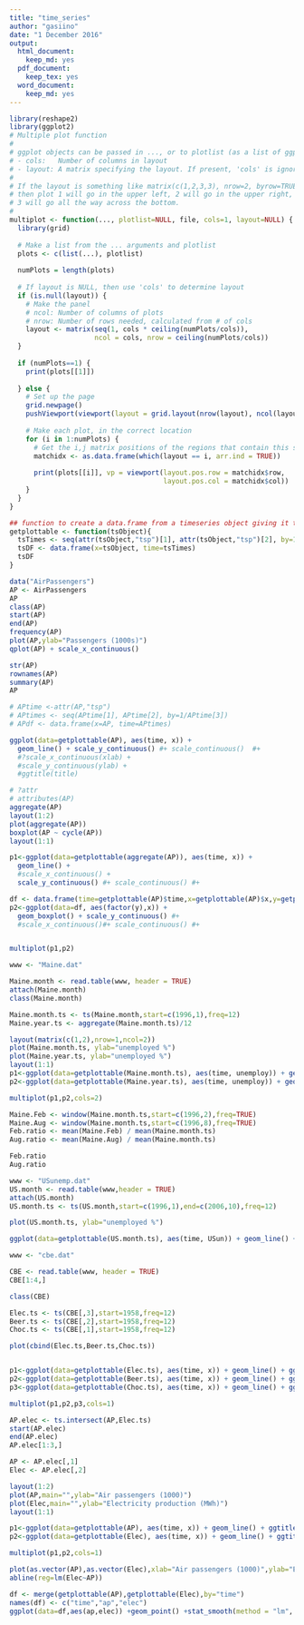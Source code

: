 ```yaml
---
title: "time_series"
author: "gasiino"
date: "1 December 2016"
output: 
  html_document: 
    keep_md: yes
  pdf_document: 
    keep_tex: yes
  word_document: 
    keep_md: yes
---
```



```r
library(reshape2)
library(ggplot2)
# Multiple plot function
#
# ggplot objects can be passed in ..., or to plotlist (as a list of ggplot objects)
# - cols:   Number of columns in layout
# - layout: A matrix specifying the layout. If present, 'cols' is ignored.
#
# If the layout is something like matrix(c(1,2,3,3), nrow=2, byrow=TRUE),
# then plot 1 will go in the upper left, 2 will go in the upper right, and
# 3 will go all the way across the bottom.
#
multiplot <- function(..., plotlist=NULL, file, cols=1, layout=NULL) {
  library(grid)
  
  # Make a list from the ... arguments and plotlist
  plots <- c(list(...), plotlist)
  
  numPlots = length(plots)
  
  # If layout is NULL, then use 'cols' to determine layout
  if (is.null(layout)) {
    # Make the panel
    # ncol: Number of columns of plots
    # nrow: Number of rows needed, calculated from # of cols
    layout <- matrix(seq(1, cols * ceiling(numPlots/cols)),
                     ncol = cols, nrow = ceiling(numPlots/cols))
  }
  
  if (numPlots==1) {
    print(plots[[1]])
    
  } else {
    # Set up the page
    grid.newpage()
    pushViewport(viewport(layout = grid.layout(nrow(layout), ncol(layout))))
    
    # Make each plot, in the correct location
    for (i in 1:numPlots) {
      # Get the i,j matrix positions of the regions that contain this subplot
      matchidx <- as.data.frame(which(layout == i, arr.ind = TRUE))
      
      print(plots[[i]], vp = viewport(layout.pos.row = matchidx$row,
                                      layout.pos.col = matchidx$col))
    }
  }
}

## function to create a data.frame from a timeseries object giving it the column time
getplottable <- function(tsObject){
  tsTimes <- seq(attr(tsObject,"tsp")[1], attr(tsObject,"tsp")[2], by=1/attr(tsObject,"tsp")[3])
  tsDF <- data.frame(x=tsObject, time=tsTimes)
  tsDF
}

```

```r
data("AirPassengers")
AP <- AirPassengers
AP
class(AP)
start(AP)
end(AP)
frequency(AP)
plot(AP,ylab="Passengers (1000s)")
qplot(AP) + scale_x_continuous()

str(AP)
rownames(AP)
summary(AP)
AP

# APtime <-attr(AP,"tsp")
# APtimes <- seq(APtime[1], APtime[2], by=1/APtime[3])
# APdf <- data.frame(x=AP, time=APtimes)

ggplot(data=getplottable(AP), aes(time, x)) +
  geom_line() + scale_y_continuous() #+ scale_continuous()  #+
  #?scale_x_continuous(xlab) +
  #scale_y_continuous(ylab) +
  #ggtitle(title)

# ?attr
# attributes(AP)
aggregate(AP)
layout(1:2)
plot(aggregate(AP))
boxplot(AP ~ cycle(AP))
layout(1:1)

p1<-ggplot(data=getplottable(aggregate(AP)), aes(time, x)) + 
  geom_line() + 
  #scale_x_continuous() + 
  scale_y_continuous() #+ scale_continuous() #+

df <- data.frame(time=getplottable(AP)$time,x=getplottable(AP)$x,y=getplottable(cycle(AP))$x) 
p2<-ggplot(data=df, aes(factor(y),x)) +
  geom_boxplot() + scale_y_continuous() #+ 
  #scale_x_continuous()#+ scale_continuous() #+


multiplot(p1,p2)
```

```r
www <- "Maine.dat"

Maine.month <- read.table(www, header = TRUE)
attach(Maine.month)
class(Maine.month)

Maine.month.ts <- ts(Maine.month,start=c(1996,1),freq=12)
Maine.year.ts <- aggregate(Maine.month.ts)/12

layout(matrix(c(1,2),nrow=1,ncol=2))
plot(Maine.month.ts, ylab="unemployed %")
plot(Maine.year.ts, ylab="unemployed %")
layout(1:1)
p1<-ggplot(data=getplottable(Maine.month.ts), aes(time, unemploy)) + geom_line() + ggtitle("Maine.month.ts") + ylab("unemployed %")
p2<-ggplot(data=getplottable(Maine.year.ts), aes(time, unemploy)) + geom_line() + ggtitle("Maine.year.ts") + ylab("unemployed %")

multiplot(p1,p2,cols=2)

Maine.Feb <- window(Maine.month.ts,start=c(1996,2),freq=TRUE)
Maine.Aug <- window(Maine.month.ts,start=c(1996,8),freq=TRUE)
Feb.ratio <- mean(Maine.Feb) / mean(Maine.month.ts)
Aug.ratio <- mean(Maine.Aug) / mean(Maine.month.ts)

Feb.ratio
Aug.ratio

www <- "USunemp.dat"
US.month <- read.table(www,header = TRUE)
attach(US.month)
US.month.ts <- ts(US.month,start=c(1996,1),end=c(2006,10),freq=12)

plot(US.month.ts, ylab="unemployed %")

ggplot(data=getplottable(US.month.ts), aes(time, USun)) + geom_line() + ggtitle("US.month.ts") + ylab("unemployed %")

```


```r
www <- "cbe.dat"

CBE <- read.table(www, header = TRUE)
CBE[1:4,]

class(CBE)

Elec.ts <- ts(CBE[,3],start=1958,freq=12)
Beer.ts <- ts(CBE[,2],start=1958,freq=12)
Choc.ts <- ts(CBE[,1],start=1958,freq=12)

plot(cbind(Elec.ts,Beer.ts,Choc.ts))


p1<-ggplot(data=getplottable(Elec.ts), aes(time, x)) + geom_line() + ggtitle("Elec.ts") + scale_y_continuous()
p2<-ggplot(data=getplottable(Beer.ts), aes(time, x)) + geom_line() + ggtitle("Beer.ts") + scale_y_continuous()
p3<-ggplot(data=getplottable(Choc.ts), aes(time, x)) + geom_line() + ggtitle("Choc.ts") + scale_y_continuous()

multiplot(p1,p2,p3,cols=1)

AP.elec <- ts.intersect(AP,Elec.ts)
start(AP.elec)
end(AP.elec)
AP.elec[1:3,]

AP <- AP.elec[,1]
Elec <- AP.elec[,2]

layout(1:2)
plot(AP,main="",ylab="Air passengers (1000)")
plot(Elec,main="",ylab="Electricity production (MWh)")
layout(1:1)

p1<-ggplot(data=getplottable(AP), aes(time, x)) + geom_line() + ggtitle("AP") + ylab("Air passengers (1000)") + scale_y_continuous()
p2<-ggplot(data=getplottable(Elec), aes(time, x)) + geom_line() + ggtitle("Elec") + ylab("Electricity production (MWh)") + scale_y_continuous()

multiplot(p1,p2,cols=1)

plot(as.vector(AP),as.vector(Elec),xlab="Air passengers (1000)",ylab="Electricity production (MWh)")
abline(reg=lm(Elec~AP))

df <- merge(getplottable(AP),getplottable(Elec),by="time")
names(df) <- c("time","ap","elec")
ggplot(data=df,aes(ap,elec)) +geom_point() +stat_smooth(method = "lm", col = "red") + xlab("Air passengers (1000)") + ylab("Electricity production (MWh)")


```


